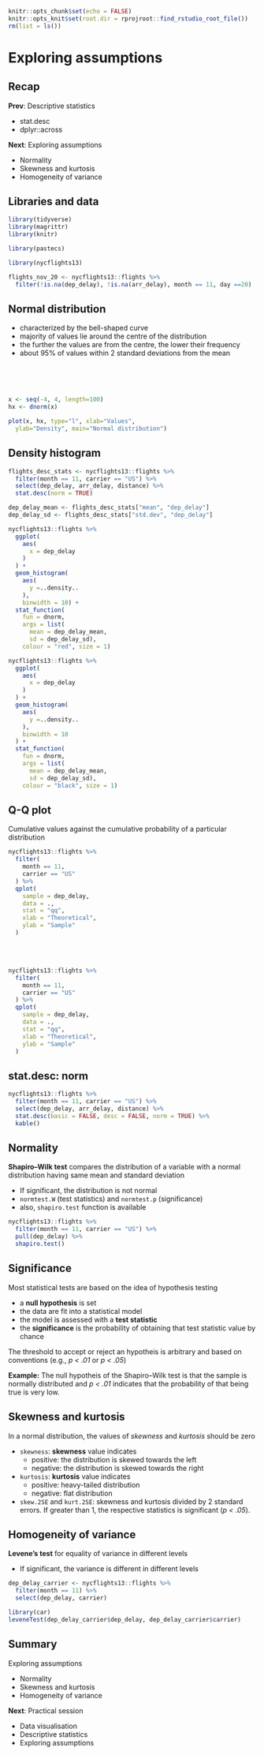 ```r
knitr::opts_chunk$set(echo = FALSE)
knitr::opts_knit$set(root.dir = rprojroot::find_rstudio_root_file())
rm(list = ls())
```



# Exploring assumptions


## Recap

**Prev**: Descriptive statistics

- stat.desc
- dplyr::across

**Next**: Exploring assumptions

- Normality
- Skewness and kurtosis
- Homogeneity of variance


## Libraries and data

```r
library(tidyverse)
library(magrittr)
library(knitr)

library(pastecs)

library(nycflights13)

flights_nov_20 <- nycflights13::flights %>%
  filter(!is.na(dep_delay), !is.na(arr_delay), month == 11, day ==20) 
```


## Normal distribution

<div class="columns-2">

- characterized by the bell-shaped curve 
- majority of values lie around the centre of the distribution
- the further the values are from the centre, the lower their frequency
- about 95% of values within 2 standard deviations from the mean

<br/><br/><br/>

```r
x <- seq(-4, 4, length=100)
hx <- dnorm(x)

plot(x, hx, type="l", xlab="Values",
  ylab="Density", main="Normal distribution")
```

</div>


## Density histogram

<div class="columns-2">

```r
flights_desc_stats <- nycflights13::flights %>%
  filter(month == 11, carrier == "US") %>%
  select(dep_delay, arr_delay, distance) %>%
  stat.desc(norm = TRUE)

dep_delay_mean <- flights_desc_stats["mean", "dep_delay"]
dep_delay_sd <- flights_desc_stats["std.dev", "dep_delay"]
```

```r
nycflights13::flights %>% 
  ggplot(
    aes(
      x = dep_delay
    )
  ) +
  geom_histogram(
    aes(
      y =..density..
    ),
    binwidth = 10) + 
  stat_function(
    fun = dnorm, 
    args = list(
      mean = dep_delay_mean,
      sd = dep_delay_sd),
    colour = "red", size = 1)
```


```r
nycflights13::flights %>% 
  ggplot(
    aes(
      x = dep_delay
    )
  ) +
  geom_histogram(
    aes(
      y =..density..
    ),
    binwidth = 10
  ) + 
  stat_function(
    fun = dnorm, 
    args = list(
      mean = dep_delay_mean,
      sd = dep_delay_sd),
    colour = "black", size = 1)
```

</div>


## Q-Q plot

<div class="columns-2">

Cumulative values against the cumulative probability of a particular distribution

```r
nycflights13::flights %>%
  filter(
    month == 11, 
    carrier == "US"
  ) %>%
  qplot(
    sample = dep_delay, 
    data = .,
    stat = "qq", 
    xlab = "Theoretical", 
    ylab = "Sample"
  )
```

<br/><br/>

```r
nycflights13::flights %>%
  filter(
    month == 11, 
    carrier == "US"
  ) %>%
  qplot(
    sample = dep_delay, 
    data = .,
    stat = "qq", 
    xlab = "Theoretical", 
    ylab = "Sample"
  )
```

</div>


## stat.desc: norm

```r
nycflights13::flights %>%
  filter(month == 11, carrier == "US") %>%
  select(dep_delay, arr_delay, distance) %>%
  stat.desc(basic = FALSE, desc = FALSE, norm = TRUE) %>%
  kable()
```



## Normality

**Shapiro–Wilk test** compares the distribution of a variable with a normal distribution having same mean and standard deviation

- If significant, the distribution is not normal
- `normtest.W` (test statistics) and `normtest.p` (significance)
- also, `shapiro.test` function is available

```r
nycflights13::flights %>%
  filter(month == 11, carrier == "US") %>%
  pull(dep_delay) %>%
  shapiro.test()
```



## Significance

Most statistical tests are based on the idea of hypothesis testing

- a **null hypothesis** is set
- the data are fit into a statistical model
- the model is assessed with a **test statistic**
- the **significance** is the probability of obtaining that test statistic value by chance

The threshold to accept or reject an hypotheis is arbitrary and based on conventions (e.g., *p < .01* or *p < .05*)

**Example:** The null hypotheis of the Shapiro–Wilk test is that the sample is normally distributed and *p < .01* indicates that the probability of that being true is very low.



## Skewness and kurtosis

In a normal distribution, the values of *skewness* and *kurtosis* should be zero

- `skewness`: **skewness** value indicates
    - positive: the distribution is skewed towards the left
    - negative: the distribution is skewed towards the right
- `kurtosis`: **kurtosis** value indicates
    - positive: heavy-tailed distribution
    - negative: flat distribution
- `skew.2SE` and `kurt.2SE`: skewness and kurtosis divided by 2 standard errors. If greater than 1, the respective statistics is significant (*p < .05*).



## Homogeneity of variance

**Levene’s test** for equality of variance in different levels

- If significant, the variance is different in different levels

```r
dep_delay_carrier <- nycflights13::flights %>%
  filter(month == 11) %>%
  select(dep_delay, carrier)

library(car)
leveneTest(dep_delay_carrier$dep_delay, dep_delay_carrier$carrier)
```


## Summary

Exploring assumptions

- Normality
- Skewness and kurtosis
- Homogeneity of variance

**Next**: Practical session

- Data visualisation
- Descriptive statistics
- Exploring assumptions